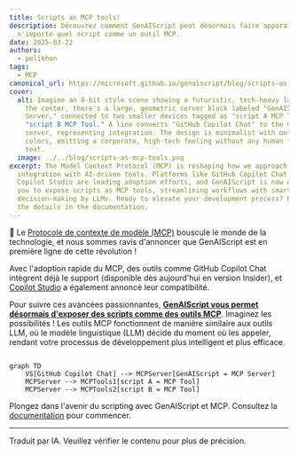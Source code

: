 ```yaml
---
title: Scripts as MCP tools!
description: Découvrez comment GenAIScript peut désormais faire apparaître
  n'importe quel script comme un outil MCP.
date: 2025-03-22
authors:
  - pelikhan
tags:
  - MCP
canonical_url: https://microsoft.github.io/genaiscript/blog/scripts-as-mcp-tools
cover:
  alt: Imagine an 8-bit style scene showing a futuristic, tech-heavy landscape. In
    the center, there's a large, geometric server block labeled "GenAIScript MCP
    Server," connected to two smaller devices tagged as "script A MCP Tool" and
    "script B MCP Tool." A line connects "GitHub Copilot Chat" to the main
    server, representing integration. The design is minimalist with only five
    colors, emitting a corporate, high-tech feeling without any human figures or
    text.
  image: ../../blog/scripts-as-mcp-tools.png
excerpt: The Model Context Protocol (MCP) is reshaping how we approach
  integration with AI-driven tools. Platforms like GitHub Copilot Chat and
  Copilot Studio are leading adoption efforts, and GenAIScript is now enabling
  you to expose scripts as MCP tools, streamlining workflows with smarter
  decision-making by LLMs. Ready to elevate your development process? Explore
  the details in the documentation.
---
```



<BlogNarration />

🚀 Le [Protocole de contexte de modèle (MCP)](https://modelcontextprotocol.io/introduction) bouscule le monde de la technologie, et nous sommes ravis d'annoncer que GenAIScript est en première ligne de cette révolution !

Avec l'adoption rapide du MCP, des outils comme GitHub Copilot Chat intègrent déjà le support (disponible dès aujourd'hui en version Insider), et [Copilot Studio](https://www.microsoft.com/en-us/microsoft-copilot/blog/copilot-studio/introducing-model-context-protocol-mcp-in-copilot-studio-simplified-integration-with-ai-apps-and-agents/) a également annoncé leur compatibilité.

Pour suivre ces avancées passionnantes, **[GenAIScript vous permet désormais d'exposer des scripts comme des outils MCP](../../reference/scripts/mcp-server/)**. Imaginez les possibilités ! Les outils MCP fonctionnent de manière similaire aux outils LLM, où le modèle linguistique (LLM) décide du moment où les appeler, rendant votre processus de développement plus intelligent et plus efficace.

```mermaid

graph TD
    VS[GitHub Copilot Chat] --> MCPServer[GenAIScript = MCP Server]
    MCPServer --> MCPTools1[script A = MCP Tool]
    MCPServer --> MCPTools2[script B = MCP Tool]

```

Plongez dans l'avenir du scripting avec GenAIScript et MCP. Consultez la [documentation](../../reference/scripts/mcp-server/) pour commencer.

<hr />

Traduit par IA. Veuillez vérifier le contenu pour plus de précision.
